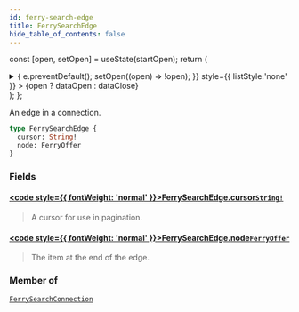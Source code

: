 ```yaml
---
id: ferry-search-edge
title: FerrySearchEdge
hide_table_of_contents: false
---
```






const [open, setOpen] = useState(startOpen);
return (
<details {...(open ? { open: true } : {})} className="details" style={{ border:'none', boxShadow:'none', background:'var(--ifm-background-color)' }}>
<summary
onClick={(e) => {
e.preventDefault();
setOpen((open) => !open);
}}
style={{ listStyle:'none' }} >
{open ? dataOpen : dataClose}
</summary>
{open && children}
</details>
);
};

An edge in a connection.

```graphql
type FerrySearchEdge {
  cursor: String!
  node: FerryOffer
}
```

### Fields

#### [<code style={{ fontWeight: 'normal' }}>FerrySearchEdge.<b>cursor</b></code>](#)<Bullet />[`String!`](/api/scalars/string) <Badge class="badge badge--secondary" text="non-null"/> <Badge class="badge badge--secondary" text="scalar"/>

> A cursor for use in pagination.

#### [<code style={{ fontWeight: 'normal' }}>FerrySearchEdge.<b>node</b></code>](#)<Bullet />[`FerryOffer`](/api/objects/ferry-offer) <Badge class="badge badge--secondary" text="object"/>

> The item at the end of the edge.

### Member of

[`FerrySearchConnection`](/api/objects/ferry-search-connection) <Badge class="badge badge--secondary" text="object"/>

